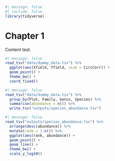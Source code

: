 ```r
#| message: false
#| include: false
library(tidyverse)
```

# Chapter 1

Content test.

```r
#| message: false
read_tsv("data/dummy_data.tsv") %>% 
  ggplot(aes(Xfield, Yfield, size = CircCorr)) +
  geom_point() +
  theme_bw() +
  coord_fixed()
```

```r
#| message: false
read_tsv("data/dummy_data.tsv") %>% 
  group_by(Plot, Family, Genus, Species) %>% 
  summarise(abundance = n()) %>% 
  write_tsv("outputs/species_abundance.tsv")
```

```r
#| message: false
read_tsv("outputs/species_abundance.tsv") %>% 
  arrange(desc(abundance)) %>% 
  mutate(rank = 1:n()) %>% 
  ggplot(aes(rank, abundance)) +
  geom_point() +
  geom_line() +
  theme_bw() +
  scale_y_log10()
```
